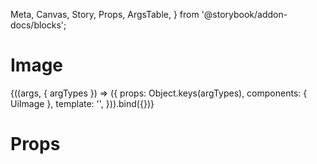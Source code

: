   Meta, Canvas, Story, Props, ArgsTable,
} from '@storybook/addon-docs/blocks';

<Meta
  title="Atoms/Image"
  component={UiImage}
/>

# Image

<Canvas>
  <Story
    name="Common"
    args={{
      src: '/assets/illustrations/instruction.svg',
    }}
  >
    {((args, { argTypes }) => ({
      props: Object.keys(argTypes),
      components: { UiImage },
      template: '<UiImage :src="src"/>',
    })).bind({})}
  </Story>
</Canvas>

<ArgsTable story='Common' />

# Props

<Props of={UiImage} />
